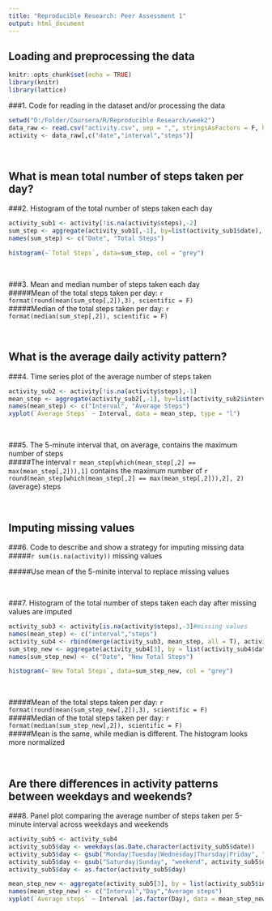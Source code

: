 ```yaml
---
title: "Reproducible Research: Peer Assessment 1"
output: html_document
---
```



## Loading and preprocessing the data

```r
knitr::opts_chunk$set(echo = TRUE)
library(knitr)
library(lattice)
```

###1. Code for reading in the dataset and/or processing the data
```r
setwd("D:/Folder/Coursera/R/Reproducible Research/week2")
data_raw <- read.csv("activity.csv", sep = ",", stringsAsFactors = F, header = T)
activity <- data_raw[,c("date","interval","steps")]
```

<br>


## What is mean total number of steps taken per day?

###2. Histogram of the total number of steps taken each day
```r
activity_sub1 <- activity[!is.na(activity$steps),-2]
sum_step <- aggregate(activity_sub1[,-1], by=list(activity_sub1$date), FUN = 'sum')
names(sum_step) <- c("Date", "Total Steps")

histogram(~`Total Steps`, data=sum_step, col = "grey")
```
<br>

###3. Mean and median number of steps taken each day\
#####Mean of the total steps taken per day: `r format(round(mean(sum_step[,2]),3), scientific = F)`\
#####Median of the total steps taken per day: `r format(median(sum_step[,2]), scientific = F)`

<br>


## What is the average daily activity pattern?

###4. Time series plot of the average number of steps taken
```r
activity_sub2 <- activity[!is.na(activity$steps),-1]
mean_step <- aggregate(activity_sub2[,-1], by=list(activity_sub2$interval), FUN = 'mean')
names(mean_step) <- c("Interval", "Average Steps")
xyplot(`Average Steps` ~ Interval, data = mean_step, type = "l")
```

<br>

###5. The 5-minute interval that, on average, contains the maximum number of steps\
#####The interval `r mean_step[which(mean_step[,2] == max(mean_step[,2])),1]` contains the maximum number of `r round(mean_step[which(mean_step[,2] == max(mean_step[,2])),2], 2)` (average) steps

<br>


## Imputing missing values

###6. Code to describe and show a strategy for imputing missing data\
#####`r sum(is.na(activity))` missing values

#####Use mean of the 5-minite interval to replace missing values

<br>

###7. Histogram of the total number of steps taken each day after missing values are imputed
```r
activity_sub3 <- activity[is.na(activity$steps),-3]#missing values
names(mean_step) <- c("interval","steps")
activity_sub4 <- rbind(merge(activity_sub3, mean_step, all = T), activity[!is.na(activity$steps),])#replace missing value with interval mean and combine with non-missing values
sum_step_new <- aggregate(activity_sub4[3], by = list(activity_sub4$date), FUN = "sum")
names(sum_step_new) <- c("Date", "New Total Steps")

histogram(~`New Total Steps`, data=sum_step_new, col = "grey")
```

<br>

#####Mean of the total steps taken per day: `r format(round(mean(sum_step_new[,2]),3), scientific = F)`\
#####Median of the total steps taken per day: `r format(median(sum_step_new[,2]), scientific = F)`\
#####Mean is the same, while median is different. The histogram looks more normalized

<br>

## Are there differences in activity patterns between weekdays and weekends?

###8. Panel plot comparing the average number of steps taken per 5-minute interval across weekdays and weekends
```r
activity_sub5 <- activity_sub4
activity_sub5$day <- weekdays(as.Date.character(activity_sub5$date))
activity_sub5$day <- gsub("Monday|Tuesday|Wednesday|Thursday|Friday", "weekday", activity_sub5$day)
activity_sub5$day <- gsub("Saturday|Sunday", "weekend", activity_sub5$day)
activity_sub5$day <- as.factor(activity_sub5$day)

mean_step_new <- aggregate(activity_sub5[3], by = list(activity_sub5$interval, activity_sub5$day), FUN = "mean")
names(mean_step_new) <- c("Interval","Day","Average steps")
xyplot(`Average steps` ~ Interval |as.factor(Day), data = mean_step_new, type = "l")
```
